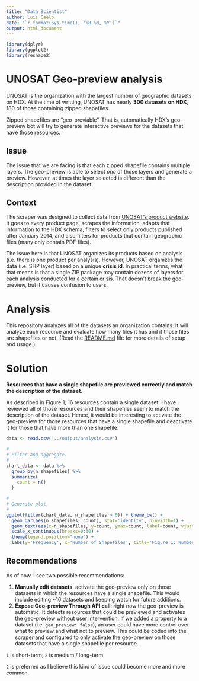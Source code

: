 ```yaml
---
title: "Data Scientist"
author: Luis Caelo
date: "`r format(Sys.time(), '%B %d, %Y')`"
output: html_document
---
```



```r
library(dplyr)
library(ggplot2)
library(reshape2)
```

# UNOSAT Geo-preview analysis

UNOSAT is the organization with the largest number of geographic datasets on HDX. At the time of writting, UNOSAT has nearly **300 datasets on HDX**, 180 of those containing zipped shapefiles. 

Zipped shapefiles are "geo-previable". That is, automatically HDX's geo-preview bot will try to generate interactive previews for the datasets that have those resources. 

## Issue
The issue that we are facing is that each zipped shapefile contains multiple layers. The geo-preview is able to select *one* of those layers and generate a preview. However, at times the layer selected is different than the description provided in the dataset.

## Context
The scraper was designed to collect data from [UNOSAT's product website](http://www.unitar.org/unosat/). It goes to every product page, scrapes the information, adapts that information to the HDX schema, filters to select only products published after January 2014, and also filters for products that contain geographic files (many only contain PDF files).

The issue here is that UNOSAT organizes its products based on analysis (i.e. there is one product per analysis). However, UNOSAT organizes the data (i.e. SHP layer) based on a unique **crisis id**. In practical terms, what that means is that a single ZIP package may contain dozens of layers for each analysis conducted for a certain crisis. That doesn't break the geo-preview, but it causes confusion to users.

# Analysis
This repository analyzes all of the datasets an organization contains. It will analyze each resource and evaluate how many files it has and if those files are shapefiles or not. (Read the [README.md](../README.md) file for more details of setup and usage.)

# Solution

**Resources that have a single shapefile are previewed correctly and match the description of the dataset.**

As described in Figure 1, 16 resources contain a single dataset. I have reviewed all of those resources and their shapefiles seem to match the description of the dataset. Hence, it would be interesting to activate the geo-preview for those resources that have a single shapefile and deactivate it for those that have more than one shapefile.

```r
data <- read.csv('../output/analysis.csv')

#
# Filter and aggregate.
#
chart_data <- data %>%
  group_by(n_shapefiles) %>%
  summarize(
    count = n()
  )

#
# Generate plot.
#
ggplot(filter(chart_data, n_shapefiles > 0)) + theme_bw() +
  geom_bar(aes(n_shapefiles, count), stat='identity', binwidth=1) +
  geom_text(aes(x=n_shapefiles, y=count, ymax=count, label=count, vjust=-0.3, size=3)) +
  scale_x_continuous(breaks=0:30) +
  theme(legend.position="none") +
  labs(y='Frequency', x='Number of Shapefiles', title='Figure 1: Number of Shapefiles per Resource')
```

## Recommendations

As of now, I see two possible recommendations:

1. **Manually edit datasets**: activate the geo-preview only on those datasets in which the resources have a single shapefile. This would include editing ~16 datasets and keeping watch for future additions. 
2. **Expose Geo-preview Through API call**: right now the geo-preview is automatic. It detects resources that could be previewed and activates the geo-preview without user intervention. If we added a property to a dataset (i.e. `geo_preview: false`), an user could have more control over what to preview and what not to preview. This could be coded into the scraper and configured to only activate the geo-preview on those datasets that have a single shapefile per resource.

`1` is short-term; `2` is medium / long-term. 

`2` is preferred as I believe this kind of issue could become more and more common. 